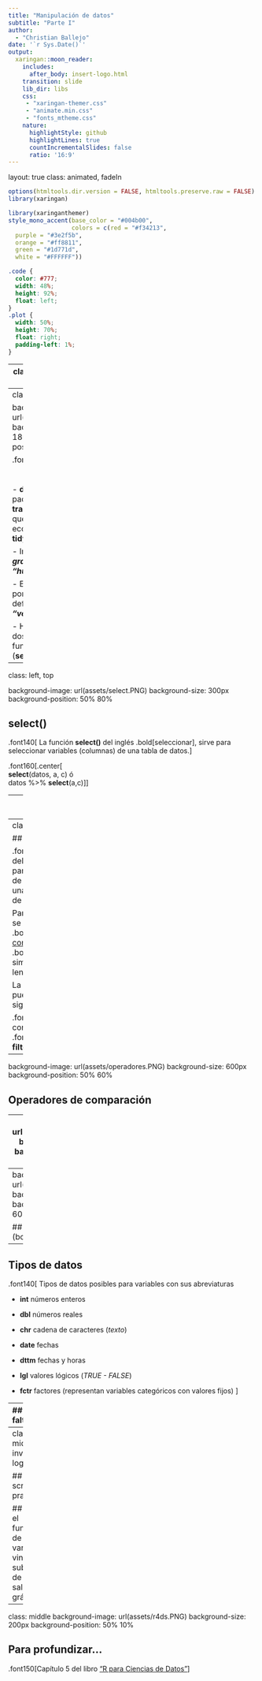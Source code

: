 ```yaml
---
title: "Manipulación de datos"
subtitle: "Parte I"  
author: 
  - "Christian Ballejo"
date: '`r Sys.Date()`'
output:
  xaringan::moon_reader:
    includes:
      after_body: insert-logo.html
    transition: slide
    lib_dir: libs
    css: 
     - "xaringan-themer.css"
     - "animate.min.css"
     - "fonts_mtheme.css"
    nature:
      highlightStyle: github
      highlightLines: true
      countIncrementalSlides: false
      ratio: '16:9'
---
```

layout: true
class: animated, fadeIn

```r
options(htmltools.dir.version = FALSE, htmltools.preserve.raw = FALSE)
library(xaringan)
```

```r
library(xaringanthemer)
style_mono_accent(base_color = "#004b00", 
                  colors = c(red = "#f34213",
  purple = "#3e2f5b",
  orange = "#ff8811",
  green = "#1d771d",
  white = "#FFFFFF"))
```

```css
.code {
  color: #777;
  width: 48%;
  height: 92%;
  float: left;
}
.plot {
  width: 50%;
  height: 70%;
  float: right;
  padding-left: 1%;
}
```

---
class: inverse, hide-logo, center

# Internet

## Red: Aula alumnos  -  Clave: internet

<br>

# Diapositivas

## https: //cballejo.github.io/Intro3

---
class: left, middle

background-image: url(assets/dplyr.PNG)
background-size: 180px
background-position: 50% 10%



.font140[ 
<br> 
<br> 
<br> 
- **dplyr** es un paquete para **transformar datos** que pertenece al ecosistema **tidyverse**

- Implementa una **_gramática "humana"_**

- Está constituido por funciones definidas como **_"verbos"_**

- Hoy vamos a ver dos de esas funciones-verbos (**select** y **filter**)
]

---
class: left, top

background-image: url(assets/select.PNG)
background-size: 300px
background-position: 50% 80%

## select()

.font140[ 
La función **select()** del inglés .bold[seleccionar], sirve para seleccionar variables (columnas) de una tabla de datos.
]



.font160[.center[  
**select**(datos, a, c)  ó  
datos %>% **select**(a,c)
]]


---
class: center, middle, inverse, hide-logo

## Abrimos el script practica3.R 

## Explicamos el funcionamiento de select() y sus variantes

---
class: left, top

## filter()

.font140[ 
La función **filter()** del inglés .bold[filtrar], sirve para filtrar un subconjunto de observaciones (filas) de una tabla de datos a partir de una condición.


Para construir la condición se utilizan una serie de .bold[operadores de comparación] y .bold[operadores lógicos] similares a la de otros lenguajes de programación.

La estructura de la función puede ser cualquiera de las siguientes: 
]

.font180[.center[**filter**(datos, condición)]]
<br>
.font180[.center[datos %>% **filter**(condición)]]

---
background-image: url(assets/operadores.PNG)
background-size: 600px
background-position: 50% 60%

## Operadores de comparación


---
background-image: url(assets/booleanos2.PNG)
background-size: 700px
background-position: 50% 60%

## Operadores lógicos (booleanos)

---
background-image: url(assets/booleanos.PNG)
background-size: 750px
background-position: 50% 60%

## Operadores lógicos (booleanos)

---
## Tipos de datos

.font140[
Tipos de datos posibles para variables con sus abreviaturas 

- **int**  números enteros

- **dbl**  números reales 

- **chr**  cadena de caracteres (*texto*)

- **date** fechas

- **dttm** fechas y horas

- **lgl**  valores lógicos (*TRUE - FALSE*)

- **fctr** factores (representan variables categóricos con valores fijos)
]

---
## Valores faltantes

.font140[
- Los valores faltantes se implementan en **R** como un .bold[valor especial] .blue[NA]

- .blue[NA] significa .bold[Not Available] (No Disponible) y es un **_"no valor"_**.

- Esto hace que los valores perdidos sean "contagiosos". Cualquier operación que involucre un valor .blue[NA] también será .blue[NA].

.code[
```r
NA > 5
10 == NA
```
]

.plot[
```r
NA + 10
NA / 2
```
]

]
---
class: center, middle, inverse, hide-logo

## Volvemos al script practica3.R 

## Explicamos el funcionamiento de filter() y sus variantes, vinculando los subconjuntos de datos a salidas gráficas.

---
class: middle
background-image: url(assets/r4ds.PNG) 
background-size: 200px
background-position: 50% 10%

## Para profundizar...

.font150[Capítulo 5 del libro ["R para Ciencias de Datos"](https://es.r4ds.hadley.nz/transform.html)]
